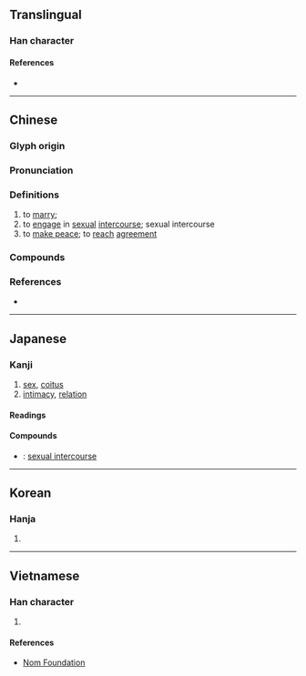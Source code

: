 {{character info/new}}
==Translingual==

===Han character===
{{Han char|rn=38|rad=女|as=10|sn=13|four=45457|canj=VTTB|ids=⿰女冓}}

====References====
* {{Han ref|kx=0268.280|dkj=06597|dj=0536.050|hdz=21070.090|uh=5ABE|ud=23230|bh=B6FC|bd=46844}}

----

==Chinese==
{{zh-forms}}

===Glyph origin===
{{Han etym}}
{{Han compound|女|冓|c1=s|c2=p|t1=female|ls=psc}}

===Pronunciation===
{{zh-pron
|m=gòu
|c=gau3,kau3
|mc=y
|oc=y
|cat=
}}

===Definitions===
{{zh-hanzi}}

# to [[marry]]; {{rfdef|zh}}
# to [[engage]] in [[sexual]] [[intercourse]]; sexual intercourse
# to [[make peace]]; to [[reach]] [[agreement]]

===Compounds===
{{zh-der|交媾|媾和|姻媾|淫媾}}

===References===
* {{R:yue:mfccd}}

----

==Japanese==

===Kanji===
{{ja-kanji|grade=|rs=女10}}

# [[sex]], [[coitus]]
# [[intimacy]], [[relation]]

====Readings====
{{ja-readings
|goon=く
|kanon=こう
|kun=よしみ
}}

====Compounds====
{{der-top|Compounds}}
* {{ja-r|交媾|こうこう}}: [[sexual intercourse]]
{{der-bottom}}

----

==Korean==

===Hanja===
{{ko-hanja|hangeul=구|rv=gu|mr=ku}}

# {{defn|lang=ko|sort=女10}}

----

==Vietnamese==

===Han character===
{{vi-readings|rs=女10|hanviet=cấu}}

# {{defn|lang=vi|sort=女10}}

====References====
* [http://nomfoundation.org/common/nom_details.php?codepoint=5abe Nom Foundation]
